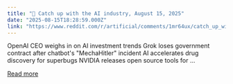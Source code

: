 ```yaml
---
title: "🚨 Catch up with the AI industry, August 15, 2025"
date: "2025-08-15T18:28:59.000Z"
link: "https://www.reddit.com/r/artificial/comments/1mr64ux/catch_up_with_the_ai_industry_august_15_2025/"
---
```


OpenAI CEO weighs in on AI investment trends
 Grok loses government contract after chatbot's "MechaHitler" incident
 AI accelerates drug discovery for superbugs
 NVIDIA releases open source tools for ...

[Read more](https://www.reddit.com/r/artificial/comments/1mr64ux/catch_up_with_the_ai_industry_august_15_2025/)
